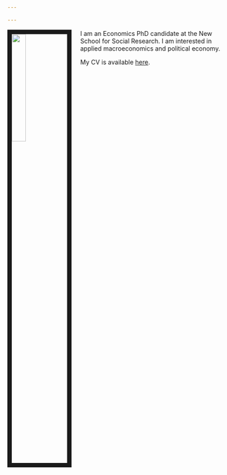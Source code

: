 ```yaml
---

---
```


<link rel="stylesheet" href="styles.css" type="text/css">

<img src="Picture_Tercioglu.jpg" style="width:25%; border:10px solid; margin-right: 20px" align="left">

I am an Economics PhD candidate at the New School for Social Research. I am interested in applied macroeconomics and political economy. 


My CV is available [here](Curriculum_Vitae.pdf).
